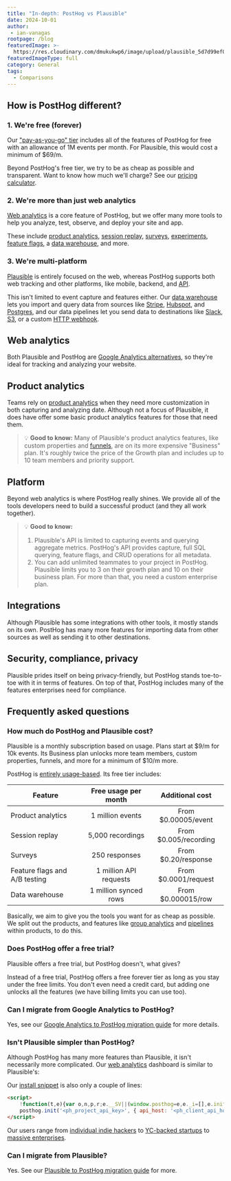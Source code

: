 ```yaml
---
title: "In-depth: PostHog vs Plausible"
date: 2024-10-01
author:
 - ian-vanagas
rootpage: /blog
featuredImage: >-
  https://res.cloudinary.com/dmukukwp6/image/upload/plausible_5d7d99ef07.jpg
featuredImageType: full
category: General
tags:
  - Comparisons
---
```



## How is PostHog different?

### 1. We're free (forever)

Our ["pay-as-you-go" tier](/pricing) includes all of the features of PostHog for free with an allowance of 1M events per month. For Plausible, this would cost a minimum of $69/m. 

Beyond PostHog's free tier, we try to be as cheap as possible and transparent. Want to know how much we'll charge? See our [pricing calculator](/pricing).

### 2. We're more than just web analytics

[Web analytics](/web-analytics) is a core feature of PostHog, but we offer many more tools to help you analyze, test, observe, and deploy your site and app.

These include [product analytics](/product-analytics), [session replay](/session-replay), [surveys](/surveys), [experiments](/experiments), [feature flags](/feature-flags), a [data warehouse](/data-warehouse), and more.

### 3. We're multi-platform

[Plausible](/blog/best-plausible-alternatives) is entirely focused on the web, whereas PostHog supports both web tracking and other platforms, like mobile, backend, and [API](/docs/api).

This isn't limited to event capture and features either. Our [data warehouse](/data-warehouse) lets you import and query data from sources like [Stripe](/docs/data-warehouse/setup/stripe), [Hubspot](/docs/data-warehouse/setup/hubspot), and [Postgres](/docs/data-warehouse/setup/postgres), and our data pipelines let you send data to destinations like [Slack](/docs/cdp/destinations/slack), [S3](/docs/cdp/batch-exports/s3), or a custom [HTTP webhook](/docs/cdp/destinations/webhook).

## Web analytics

Both Plausible and PostHog are [Google Analytics alternatives](/blog/ga4-alternatives), so they're ideal for tracking and analyzing your website. 

<ComparisonTable column1="PostHog" column2="Plausible">
  <ComparisonRow column1={true} column2={true} feature="Pageviews" description="Track visitors and their views" />
  <ComparisonRow column1={true} column2={true} feature="Sessions" description="Track unique sessions and their durations" />
  <ComparisonRow column1={true} column2={true} feature="Traffic breakdown" description="See where your visitors and conversions are coming from" />
  <ComparisonRow column1={true} column2={true} feature="Conversions" description="Track actions you want users to take" />
  <ComparisonRow column1={true} column2={true} feature="Bounce rate" description="See the percentage of users that leave after one pageview" />
  <ComparisonRow column1={true} column2={true} feature="Entry and exit paths" description="See the pages users first visit and the last ones before they leave" />
  <ComparisonRow column1={true} column2={true} feature="Outbound clicks" description="See the links that take users away" />
  <ComparisonRow column1={true} column2={true} feature="UTM tracking" description="Track marketing campaigns with UTM tags" />
  <ComparisonRow column1={true} column2={true} feature="Cookieless tracking" description="Track users without cookies" />
  <ComparisonRow column1={true} column2={true} feature="Snippet install" description="Install HTML snippet" />
  <ComparisonRow column1={"56.8 kb"} column2={"<1 kB"} feature="Script size" description="Size of the script that runs on your site" />
</ComparisonTable>

## Product analytics

Teams rely on [product analytics](/product-analytics) when they need more customization in both capturing and analyzing date. Although not a focus of Plausible, it does have offer some basic product analytics features for those that need them.

<ComparisonTable column1="PostHog" column2="Plausible">
  <ComparisonRow column1={true} column2={true} feature="Custom events" description="Capture and analyze any type of event" />
  <ComparisonRow column1={true} column2="Events only" feature="Custom properties" description="Add more data to custom events or users" />
  <ComparisonRow column1={true} column2={false} feature="Autocapture" description="Capture frontend clicks and events automatically" />
  <ComparisonRow column1={true} column2={false} feature="Graphs and trends" description="Build custom insights and visualizations" />
  <ComparisonRow column1={true} column2="Limited" feature="Funnels" description="Track users through a sequence of events" />
  <ComparisonRow column1={true} column2={false} feature="Retention" description="Visualize which users stay, for how long" />
  <ComparisonRow column1={true} column2={false} feature="Custom dashboards" description="Build a custom dashboard of your own or use a template" />
  <ComparisonRow column1={true} column2={false} feature="Cohorts" description="Combine users based on properties and events for group analysis" />
  <ComparisonRow column1={true} column2={false} feature="User profiles" description="View user demographic data such as country, language, and device type" />
  <ComparisonRow column1={true} column2={false} feature="Group analytics" description="Track metrics at a company and account level" />
  <ComparisonRow column1={true} column2={false} feature="Paths" description="Track user flows and where they drop off" />
  <ComparisonRow column1={true} column2={false} feature="SQL" description="Query your data with SQL" />
</ComparisonTable>

> 💡 **Good to know:** Many of Plausible's product analytics features, like custom properties and [funnels](/docs/product-analytics/funnels), are on its more expensive "Business" plan. It's roughly twice the price of the Growth plan and includes up to 10 team members and priority support.

## Platform

Beyond web analytics is where PostHog really shines. We provide all of the tools developers need to build a successful product (and they all work together). 

<ComparisonTable column1="PostHog" column2="Plausible">
  <ComparisonRow column1={true} column2={true} feature="EU hosting" description="Access and store your data in the EU" />
  <ComparisonRow column1={true} column2={true} feature="Open source" description="View code, comment on roadmap, and contribute" />
  <ComparisonRow column1={true} column2={false} feature="Free collaboration" description="Add unlimited teammates to your project" />
  <ComparisonRow column1={true} column2={false} feature="Heatmaps" description="Visualize where users click in your app or website" />
  <ComparisonRow column1={true} column2={false} feature="Session replay" description="Watch real users use your product, diagnose bugs" />
  <ComparisonRow column1={true} column2={false} feature="Experiments" description="Run A/B/n tests on new features, optimize conversion funnels" />
  <ComparisonRow column1={true} column2={false} feature="Surveys" description="Collect and analyze feedback, run NPS and PMF surveys" />
  <ComparisonRow column1={true} column2={false} feature="Feature flags" description="Roll out features safely, toggle features for cohorts or individuals" />
  <ComparisonRow column1={true} column2={false} feature="Server-side SDKs" description="Capture events and use features from Python, Node, and more" />
  <ComparisonRow column1={true} column2={false} feature="Mobile SDKs" description="Capture events and use features from Android, iOS, and more" />
  <ComparisonRow column1={true} column2="Partial" feature="API" description="Capture events, get stats, and make changes via API" />
</ComparisonTable>

> 💡 **Good to know:** 
> 1. Plausible's API is limited to capturing events and querying aggregate metrics. PostHog's API provides capture, full SQL querying, feature flags, and CRUD operations for all metadata.
> 2. You can add unlimited teammates to your project in PostHog. Plausible limits you to 3 on their growth plan and 10 on their business plan. For more than that, you need a custom enterprise plan.

## Integrations

Although Plausible has some integrations with other tools, it mostly stands on its own. PostHog has many more features for importing data from other sources as well as sending it to other destinations.

<ComparisonTable column1="PostHog" column2="Plausible">
  <ComparisonRow column1={true} column2={true} feature="CSV exports" description="Export your data as a CSV" />
  <ComparisonRow column1={true} column2={false} feature="Warehouse exports" description="Export data to warehouses like S3 and BigQuery for storage and analysis" />
  <ComparisonRow column1={true} column2={false} feature="Data warehouse" description="Query customer and product data together" />
  <ComparisonRow column1={true} column2={false} feature="Warehouse import" description="Import data from third-party sources like Postgres, S3, and GCS" />
  <ComparisonRow column1="Events, reports" column2="Reports, anomalies" feature="Slack" description="Send events, reports, and anomalies to Slack" />
  <ComparisonRow column1={true} column2={true} feature="Email" description="Send reports to email" />
  <ComparisonRow column1={false} column2={true} feature="Google Search Console" description="See search queries that sent traffic to your site" />
  <ComparisonRow column1={true} column2={false} feature="Stripe" description="Import charges, customers, invoices, subscriptions, and more" />
  <ComparisonRow column1={true} column2={false} feature="Hubspot" description="Import contacts, companies, deals, and more" />
  <ComparisonRow column1={true} column2={false} feature="Zapier" description="Trigger Zapier automations" />
  <ComparisonRow column1={true} column2={false} feature="Zendesk" description="Import organizations, tickets, users, and more" />
  <ComparisonRow column1={true} column2={false} feature="Sentry" description="Send and receive error data with Sentry" />
</ComparisonTable>

## Security, compliance, privacy

Plausible prides itself on being privacy-friendly, but PostHog stands toe-to-toe with it in terms of features. On top of that, PostHog includes many of the features enterprises need for compliance.

<ComparisonTable column1="PostHog" column2="Plausible">
  <ComparisonRow column1="7 years" column2="3 years" feature="Data retention" description="The length of time event data is retained" />
  <ComparisonRow column1={true} column2={true} feature="Bot blocking" description="Block scrapers, crawlers, and other unwanted traffic from stats" />
  <ComparisonRow column1={true} column2={true} feature="Reverse proxy" description="Avoid tracking blockers and capture more data" />
  <ComparisonRow column1={true} column2={false} feature="HIPAA-ready" description="Can be compliant with HIPAA" />
  <ComparisonRow column1={true} column2={true} feature="GDPR-ready" description="Can be compliant with GDPR" />
  <ComparisonRow column1={true} column2={true} feature="Data anonymization" description="Options to anonymize user data" />
  <ComparisonRow column1={true} column2={false} feature="SOC 2" description="SOC 2 security certification" />
  <ComparisonRow column1={true} column2={true} feature="2FA" description="Enforce login with two-factor authentication" />
  <ComparisonRow column1="Enterprise" column2={false} feature="SAML/SSO" description="Use SAML or single sign-on authentication" />
</ComparisonTable>

## Frequently asked questions

### How much do PostHog and Plausible cost?

Plausible is a monthly subscription based on usage. Plans start at $9/m for 10k events. Its Business plan unlocks more team members, custom properties, funnels, and more for a minimum of $10/m more.

PostHog is [entirely usage-based](/pricing). Its free tier includes:

| Feature                         | Free usage per month  | Additional cost        |
|---------------------------------|:---------------------:|:----------------------:|
| Product analytics               | 1 million events      | From $0.00005/event    |
| Session replay                  | 5,000 recordings      | From $0.005/recording  |
| Surveys                         | 250 responses         | From $0.20/response    |
| Feature flags and A/B testing   | 1 million API requests| From $0.0001/request   |
| Data warehouse                  | 1 million synced rows | From $0.000015/row     |

Basically, we aim to give you the tools you want for as cheap as possible. We split out the products, and features like [group analytics](/docs/product-analytics/group-analytics) and [pipelines](/docs/cdp) within products, to do this.

### Does PostHog offer a free trial?

Plausible offers a free trial, but PostHog doesn't, what gives? 

Instead of a free trial, PostHog offers a free forever tier as long as you stay under the free limits. You don't even need a credit card, but adding one unlocks all the features (we have billing limits you can use too).

### Can I migrate from Google Analytics to PostHog?

Yes, see our [Google Analytics to PostHog migration guide](/docs/migrate/google-analytics) for more details.

### Isn't Plausible simpler than PostHog?

Although PostHog has many more features than Plausible, it isn't necessarily more complicated. Our [web analytics](/web-analytics) dashboard is similar to Plausible's:

<ProductScreenshot
    imageLight = "https://res.cloudinary.com/dmukukwp6/image/upload/Clean_Shot_2024_10_01_at_11_39_58_2x_5dff6baf53.png"
    imageDark = "https://res.cloudinary.com/dmukukwp6/image/upload/Clean_Shot_2024_10_01_at_11_40_26_2x_76efad2201.png"
    classes="rounded"
    alt="PostHog web analytics dashboard"
/>

Our [install snippet](/docs/getting-started/install?tab=snippet) is also only a couple of lines:

```html
<script>
    !function(t,e){var o,n,p,r;e.__SV||(window.posthog=e,e._i=[],e.init=function(i,s,a){function g(t,e){var o=e.split(".");2==o.length&&(t=t[o[0]],e=o[1]),t[e]=function(){t.push([e].concat(Array.prototype.slice.call(arguments,0)))}}(p=t.createElement("script")).type="text/javascript",p.crossOrigin="anonymous",p.async=!0,p.src=s.api_host+"/static/array.js",(r=t.getElementsByTagName("script")[0]).parentNode.insertBefore(p,r);var u=e;for(void 0!==a?u=e[a]=[]:a="posthog",u.people=u.people||[],u.toString=function(t){var e="posthog";return"posthog"!==a&&(e+="."+a),t||(e+=" (stub)"),e},u.people.toString=function(){return u.toString(1)+".people (stub)"},o="capture identify alias people.set people.set_once set_config register register_once unregister opt_out_capturing has_opted_out_capturing opt_in_capturing reset isFeatureEnabled onFeatureFlags getFeatureFlag getFeatureFlagPayload reloadFeatureFlags group updateEarlyAccessFeatureEnrollment getEarlyAccessFeatures getActiveMatchingSurveys getSurveys getNextSurveyStep onSessionId".split(" "),n=0;n<o.length;n++)g(u,o[n]);e._i.push([i,s,a])},e.__SV=1)}(document,window.posthog||[]);
    posthog.init('<ph_project_api_key>', { api_host: '<ph_client_api_host>', defaults: '<ph_posthog_js_defaults>' })
</script>
```

Our users range from [individual indie hackers](/customers/headshot-pro) to [YC-backed startups](/customers/mintlify) to [massive enterprises](/customers/researchgate).

### Can I migrate from Plausible?

Yes. See our [Plausible to PostHog migration guide](/docs/migrate/plausible) for more.

<ArrayCTA />